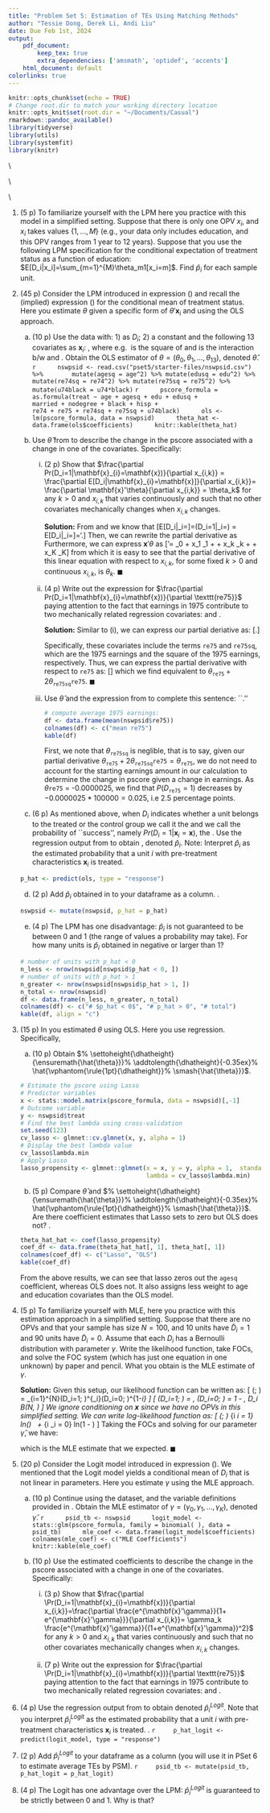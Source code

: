 ```yaml
---
title: "Problem Set 5: Estimation of TEs Using Matching Methods"
author: "Tessie Dong, Derek Li, Andi Liu"
date: Due Feb 1st, 2024
output:
    pdf_document:
        keep_tex: true
        extra_dependencies: ['amsmath', 'optidef', 'accents']
    html_document: default
colorlinks: true
---
```


<!-- R library setup -->
```r
knitr::opts_chunk$set(echo = TRUE)
# Change root.dir to match your working directory location
knitr::opts_knit$set(root.dir = "~/Documents/Casual")
rmarkdown::pandoc_available()
library(tidyverse)
library(utils)
library(systemfit)
library(knitr)
```

\newlength{\dhatheight}
\newcommand{\doublehat}[1]{%
    \settoheight{\dhatheight}{\ensuremath{\hat{#1}}}%
    \addtolength{\dhatheight}{-0.35ex}%
    \hat{\vphantom{\rule{1pt}{\dhatheight}}%
    \smash{\hat{#1}}}}


\noindent \textcolor{Maroon}{\textbf{Objective}: In PSet 3 you used NSW experimental data to estimate the treatment effect of the offer of training on post-training earnings. In PSet 4 you used datasets created to mimic observational data and reported estimates of the treatment effect obtained using regression-based methodologies. In this pset you complete STEP 1 in \textcolor{ForestGreen}{propensity score matching (PSM)}. Specifically, you estimate each sample unit's probability of being included in the treatment group, which we call the \textcolor{ForestGreen}{propensity score}, or \textcolor{ForestGreen}{pscore} for short. In the next PSet you use the estimated pscores to estimate the impact of the offer of training on post-intervention earnings using observational data.} \\

\noindent \textcolor{Maroon}{\textbf{Background}: A unit's pscore is \underline{known} when the data results from an experiment because it is set by the researcher and used to assign units to one group or the other. For example, in an RCT with random assignment (RA) the researcher flips (say) a balanced coin to decide whether to assign a unit to treated or control groups. That is, the researcher uses an assignment probability equal to 0.5. Thus, each unit's pscore is 0.5. As another example consider an RCT with conditional random assignment (CRA) such that units are either males or females and the researcher assigns males to the treated group with probability 0.5 but they assign females to the treated group with probability 0.3. Then the pscore of any male sample unit is 0.5 and the pscore of any female sample unit is 0.3.}\\

\noindent \textcolor{Maroon}{When the data is observational, a unit's pscore is \underline{not known} hence you need to first estimate it in order to use it in matching procedures. In this PSet you estimate the pscore based on two models: the \textcolor{ForestGreen}{Linear Probability Model (LPM)} and the \textcolor{ForestGreen}{Logit Model}. The LPM posits that, as a function of the unit's observable and predetermined characteristics $\mathbf{x}_i=(1, x_{i,1},\ldots,x_{i,K})$, the probability of ``success'' (with ``success'' = being assigned to the treatment group) is a linear-in-parameter function\footnote{This explains the name ``LPM'': it \textit{models} the \textit{probability} of “success” as a \textit{linear}-in-parameter function. The ``linearity'' in the name of this model pertains to the way in which parameters enter the specification. The OPVs may enter linearly or non-linearly. For example, say that there are two covariates $(x_{1i},x_{2i})$, then the model $\Pr(D_i=|\mathbf{x}_i=\mathbf{x})=\theta_0+\theta_1 x_{1}+\theta_2 x_{2}+\theta_3 x_{1}^2+\theta_4 ln(x_{1})$ is a LPM. This means that, when in the text we write, e.g., $\Pr(D_i=|\mathbf{x}_i=\mathbf{x})=\theta'\mathbf{x}$, the RHS variables may be transformation of the original OPVs.}:
\begin{equation}\label{eq:lpm}
\Pr(D_i=1|\mathbf{x}_i=\mathbf{x})=\theta'\mathbf{x}, \text{ for some } \theta=(\theta_0,\theta_1, \ldots, \theta_K).
\end{equation}
\noindent Instead, the Logit model posits that, as a function of the unit's characteristics, the probability of ``success'' is a non-linear function of the parameters of the form:
\begin{equation}\label{eq:logit}
\Pr(D_i=1|\mathbf{x}_i=\mathbf{x})=\frac{e^{\gamma'\mathbf{x}}}{1 + e^{\gamma'\mathbf{x}}}, \text{ for some } \gamma=(\gamma_0,\gamma_1, \ldots, \gamma_K).
\end{equation}
\noindent You know the LPM from introductory econometrics. Why? You verified in PSet 1 that: 
\begin{equation}\label{eq:meanDeqPr}
E[D_i|\mathbf{x}_i=\mathbf{x}]=\Pr(D_i=1|\mathbf{x}_i=\mathbf{x}).
\end{equation}
Taken together expressions (\ref{eq:lpm}) and (\ref{eq:meanDeqPr}) say that the mean of $D_i$ is a \underline{linear-in-parameter} function, i.e., 
\begin{equation}\label{eq:meanLPM}
E[D_i|\mathbf{x}_i=\mathbf{x}]=\theta'\mathbf{x}. 
\end{equation}
This means that the LPM is a standard multivariate linear regression model (MLRM) whose dependent variable is the binary 0/1 variable $D_i$. Thus, you can use OLS to estimate the parameters of a LPM, in your case $\theta$. In this Pset you do that and you also use a second estimation methodology suitable for linear-in-parameter models, \textcolor{ForestGreen}{Lasso regression}. (No prior knowledge of Lasso is expected, we guide you through implementation.)}\\

\noindent \noindent \textcolor{Maroon}{Next, using expressions (\ref{eq:logit}) and (\ref{eq:meanDeqPr}) you have:
\begin{equation}\label{eq:meanLogit}
E[D_i|\mathbf{x}_i=\mathbf{x}]=\frac{e^{\gamma'\mathbf{x}}}{1 + e^{\gamma'\mathbf{x}}}.
\end{equation}
This says that according to the Logit model the mean of $D_i$ is a \underline{non-linear} function of the parameters. Thus, you cannot apply OLS nor Lasso to estimate $\gamma$. Instead you use a methodology called \textcolor{ForestGreen}{Maximum Likelihood Estimation (MLE)}. (No prior knowledge of MLE is expected, we guide you through implementation.) By the end of this PSet you will have estimated the pscore for all the units included in the \texttt{nswpsid.csv} dataset.}
\newpage


\begin{center}
{\LARGE Part 1: Estimate the PScore Using A Linear-in-Parameter Model (65 p)}
\end{center}

1. (5 p) To familiarize yourself with the LPM here you practice with this model in a simplified setting. Suppose that there is only one OPV $x_i$, and $x_i$ takes values $\{1,\ldots,M\}$ (e.g., your data only includes education, and this OPV ranges from 1 year to 12 years). Suppose that you use the following LPM specification for the conditional expectation of treatment status as a function of education: $E[D_i|x_i]=\sum_{m=1}^{M}\theta_m1[x_i=m]$. Find $\hat{p}_i$ for each sample unit. \textcolor{gray}{\textbf{Hint}: this is a paper and pencil exercise, you do not have to write any R script. You want to suggest an estimator for $\theta=(\theta_1,\ldots,\theta_m)$, get the estimates, then use the estimates to get the implied fitted value $\hat{p}_i$ for each $i$.}

2. (45 p) Consider the LPM introduced in expression (\ref{eq:lpm}) and recall the (implied) expression (\ref{eq:meanLPM}) for the conditional mean of treatment status. Here you estimate $\theta$ given a specific form of $\theta'\mathbf{x}_{i}$ and using the OLS approach.\label{item:lpm:ols}

    a. (10 p) Use the \texttt{nswpsid.csv} data with: 1) \texttt{treat} as $D_i$; 2) a constant and the following 13 covariates as $\mathbf{x}_{i}$: \texttt{age, agesq, edu, edusq, married, nodegree, black, hisp, re74, re75, re74sq, re75sq, u74black}, where e.g. \texttt{re74sq} is the square of \texttt{re74} and \texttt{u74black} is the interaction b/w \texttt{u74} and \texttt{black}. Obtain the OLS estimator of $\theta=(\theta_0,\theta_1,\ldots,\theta_{13})$, denoted $\hat{\theta}$. \textcolor{gray}{\textbf{Programming Guidance:} Declare a formula object with \texttt{as.formula( )} then use \texttt{stats::lm( )}. For later reference, in our R script we named the formula object \texttt{pscore\_formula}.} \label{item:lpm:ols:reg}
        ```r
        nswpsid <- read.csv("pset5/starter-files/nswpsid.csv") %>%
          mutate(agesq = age^2) %>% mutate(edusq = edu^2) %>%
          mutate(re74sq = re74^2) %>% mutate(re75sq = re75^2) %>%
          mutate(u74black = u74*black)
        ```
        ```r
        pscore_formula = as.formula(treat ~ age + agesq + edu + edusq + 
                                      married + nodegree + black + hisp + 
                                      re74 + re75 + re74sq + re75sq + u74black)
        ols <- lm(pscore_formula, data = nswpsid)
        theta_hat <- data.frame(ols$coefficients)
        knitr::kable(theta_hat)
        ```

    b. Use $\hat{\theta}$ from \textbf{\ref{item:lpm:ols:reg}} to describe the change in the pscore associated with a change in one of the covariates. Specifically:

        i. (2 p) Show that $\frac{\partial Pr(D_i=1|\mathbf{x}_{i}=\mathbf{x})}{\partial x_{i,k}} = \frac{\partial E[D_i|\mathbf{x}_{i}=\mathbf{x}]}{\partial x_{i,k}}= \frac{\partial \mathbf{x}'\theta}{\partial x_{i,k}} = \theta_k$ for any $k >0$ and $x_{i,k}$ that varies continuously and such that no other covariates mechanically changes when $x_{i,k}$ changes. \textcolor{gray}{\textbf{Hint:} Use Calculus.}
        
            **Solution:** From \ref{eq:meanDeqPr} and \ref{eq:meanLPM} we know that 
            \[E[D_i|\mathbf{x}_i=\mathbf{x}]=\Pr(D_i=1|\mathbf{x}_i=\mathbf{x}) = E[D_i|\mathbf{x}_i=\mathbf{x}]=\theta'\mathbf{x}.\]
            Then, we can rewrite the partial derivative as 
            \begin{align*}
            \frac{\partial Pr(D_i=1|\mathbf{x}_{i}=\mathbf{x})}{\partial x_{i,k}} &= \frac{\partial E[D_i|\mathbf{x}_{i}=\mathbf{x}]}{\partial x_{i,k}} \\
            &= \frac{\partial \mathbf{x}'\theta}{\partial x_{i,k}} \ \text{, where $\mathbf{x}'\theta = \theta'\mathbf{x}$}\\ 
            \end{align*}
            Furthermore, we can express $\mathbf{x}'\theta$ as
            \[\mathbf{x}'\theta = \theta_0 + x_1 \theta_1 + \ldots + x_k \theta_k + \ldots + x_K \theta_K\]
            from which it is easy to see that the partial derivative of this linear equation with respect to $x_{i,k}$, for some fixed $k > 0$ and continuous $x_{i, k}$, is $\theta_k$. \hfill $\blacksquare$
            \newline

        ii. (4 p) Write out the expression for $\frac{\partial Pr(D_i=1|\mathbf{x}_{i}=\mathbf{x})}{\partial \texttt{re75}}$ paying attention to the fact that earnings in 1975 contribute to two mechanically related regression covariates: \texttt{re75} and \texttt{re75sq}. \textcolor{gray}{\textbf{Hint:} Use Calculus.}\label{item:lpm:delta-pscore-re75}

            **Solution:** Similar to (i), we can express our partial deriative as:
            \[\frac{\partial (\theta_0 + x_1 \theta_1 + \ldots + x_k \theta_k + \ldots + x_K \theta_K)}{\partial x_{i,k}}.\]

            Specifically, these covariates include the terms `re75` and `re75sq`, which are the 1975 earnings and the square of the 1975 earnings, respectively. Thus, we can express the partial derivative with respect to `re75` as:
            \[\frac{\partial (\theta_0 + x_1 \theta_1 + \ldots + \texttt{re75} \theta_{\texttt{re75}} + \texttt{re75}^2 \theta_{\texttt{re75sq}} + \ldots + x_K \theta_K)}{\partial \texttt{re75}}\]
            which we find equivalent to $\theta_{\texttt{re75}} + 2\theta_{\texttt{re75sq}}\texttt{re75}$. \hfill $\blacksquare$
            \newline
            
        iii. Use $\hat{\theta}$ and the expression from \textbf{\ref{item:lpm:delta-pscore-re75}} to complete this sentence: ``\textit{Evaluated at average 1975 earnings, a \$10,000 increase in 1975 earnings is associated with [\dots] percentage points [lower/higher] probability of being included in the treated group}.'' \textcolor{gray}{\textbf{Hint:} Start by computing average 1975 earnings.}
            
                ```r
                # compute average 1975 earnings:
                df <- data.frame(mean(nswpsid$re75))
                colnames(df) <- c("mean re75")
                kable(df)
                ```
                First, we note that $\theta_{\texttt{re75sq}}$ is neglible, that is to say, given our partial derivative $\theta_{\texttt{re75}} + 2\theta_{\texttt{re75sq}}\texttt{re75} = \theta_{\texttt{re75}}$, we do not need to account for the starting earnings amount in our calculation to determine the change in pscore given a change in earnings. As $\theta{\texttt{re75}}$ = -0.0000025, we find that $P(D_\texttt{re75}=1)$ decreases by $-0.0000025 * 100000 = 0.025$, i.e 2.5 percentage points.

    c. (6 p) As mentioned above, when $D_i$ indicates whether a unit belongs to the treated or the control group we call it the \textcolor{ForestGreen}{treatment status indicator} and we call the probability of ``success'', namely $Pr(D_i=1|\mathbf{x}_i=\mathbf{x})$, the \textcolor{ForestGreen}{propensity score}. Use the regression output from \textbf{\ref{item:lpm:ols:reg}} to obtain \textcolor{ForestGreen}{fitted values}\footnote{Consider a generic MLRM regression framework where $y_i$ denotes the dependent variable, $\mathbf{x}_i$ are the covariates (including a constant), and $\beta$ are the coefficients. Let $\hat{\beta}$ denote the OLS estimates. We define the fitted value of the dependent variable as $\hat{y}_i \equiv \hat{\beta}'\mathbf{x}_i = \hat{\beta}_0 + \hat{\beta}_1 x_{1,i}+\ldots+\hat{\beta}_K x_{i,K}$.}, denoted $\hat{p}_i$. Note: Interpret $\hat{p}_i$ as the estimated probability that a unit $i$ with pre-treatment characteristics $\mathbf{x}_i$ is treated. \textcolor{gray}{\textbf{Programming Guidance:} Apply \texttt{stats::predict( )} to the object returned by \texttt{stats::lm( )} to get fitted values.}\label{item:lpm:ols:fitted}

    ```r
    p_hat <- predict(ols, type = "response")
    ```

    d. (2 p) Add $\hat{p}_i$ obtained in \textbf{\ref{item:lpm:ols:fitted}} to your dataframe as a column. \textcolor{gray}{\textbf{Programming Guidance:} Use \texttt{dplyr::mutate( )}}.
    ```r
    nswpsid <- mutate(nswpsid, p_hat = p_hat)
    ```
    e. (4 p) The LPM has one disadvantage: $\hat{p}_i$ is not guaranteed to be between 0 and 1 (the range of values a probability may take). For how many units is $\hat{p}_i$ obtained in \textbf{\ref{item:lpm:ols:fitted}} negative or larger than 1?
    ```r
    # number of units with p_hat < 0
    n_less <- nrow(nswpsid[nswpsid$p_hat < 0, ])
    # number of units with p_hat > 1
    n_greater <- nrow(nswpsid[nswpsid$p_hat > 1, ])
    n_total <- nrow(nswpsid)
    df <- data.frame(n_less, n_greater, n_total)
    colnames(df) <- c("# $p_hat < 0$", "# p_hat > 0", "# total")
    kable(df, align = "c")
    ```

3. (15 p) In \textbf{\ref{item:lpm:ols}} you estimated $\theta$ using OLS. Here you use \textcolor{ForestGreen}{Lasso} regression. Specifically,
    a. (10 p) Obtain $\doublehat{\theta}$. \textcolor{gray}{\textbf{Programming Guidance:} In our R script the formula is called \texttt{pscore\_formula} and the dataframe \texttt{dt\_psid}. To implement the Lasso approach you need to take a few steps: 1) prepare two objects \texttt{x} and \texttt{y} storing, respectively, the covariates and the dependent variable of the regression; 2) find the value of $\lambda$ to plug in the minimization problem (\ref{eq:lasso:objfnc}); 3) use \texttt{glmnet::glmnet(..., alpha = 1)} to fit the Lasso model (glm stands for \textcolor{ForestGreen}{generalized linear model}). Specifically, you want to incorporate in your R script the following lines of code:}

    ```r
    # Estimate the pscore using Lasso
    # Predictor variables
    x <- stats::model.matrix(pscore_formula, data = nswpsid)[,-1] 
    # Outcome variable
    y <- nswpsid$treat 
    # Find the best lambda using cross-validation
    set.seed(123) 
    cv_lasso <- glmnet::cv.glmnet(x, y, alpha = 1)
    # Display the best lambda value
    cv_lasso$lambda.min
    # Apply Lasso
    lasso_propensity <- glmnet::glmnet(x = x, y = y, alpha = 1,  standardize = TRUE,
                                       lambda = cv_lasso$lambda.min)
    ```
    b. (5 p) Compare $\hat{\theta}$ and $\doublehat{\theta}$. Are there coefficient estimates that Lasso sets to zero but OLS does not? \textcolor{gray}{\textbf{Programming Guidance:} View the coefficient estimates from \texttt{lm( )} and \texttt{glmnet:glmnet( )} by applying method \texttt{coef( )}, e.g. \texttt{coef(lasso\_propensity)} where in our script \texttt{lasso\_propensity} is the object returned by \texttt{glmnet::glmnet( )}}.

    ```r
    theta_hat_hat <- coef(lasso_propensity)
    coef_df <- data.frame(theta_hat_hat[, 1], theta_hat[, 1])
    colnames(coef_df) <- c("Lasso", "OLS")
    kable(coef_df)
    ```
    From the above results, we can see that lasso zeros out the `agesq` coefficient, whereas OLS does not. It also assigns less weight to age and education covariates than the OLS model. 


\begin{center}
{\LARGE Part 2: Estimate the Propensity Score Using the Logit Model (35 p)}
\end{center}

\noindent \textcolor{Maroon}{\textbf{Background: Maximum Likelihood Estimation}: MLE returns the values of the parameters that maximize the joint distribution of the data, that is, that make the data as ``most likely'' of having been generated by a parametric model.\footnote{You should have covered MLE estimation of LRMs in introductory econometrics, and MLE more generally in any introductory statistics class. In case you didn't, we offer a brief introduction as applied to the setting under consideration.} It is useful to clearly differentiate between the RVs in a RS and their realized values: denote $\tilde{D_i}$ the realized value of $D_i$ and similarly $\tilde{\mathbf{x}}_i$ the realized value of $\mathbf{x}_i$. The joint distribution of the data is therefore: $\Pr(D=\tilde{D}|\mathbf{X}=\tilde{\mathbf{X}};\gamma)$ where $D$ collects all the $D_i$'s, $\tilde{D}$ collects all the $\tilde{D_i}$'s, $\mathbf{X}$ collects all the $\mathbf{x}_i$'s, and $\tilde{\mathbf{X}}$ collects all the $\tilde{\mathbf{x}}_i$'s. $\Pr(D=\tilde{D}|\mathbf{X}=\tilde{\mathbf{X}};\gamma)$ is called the \textcolor{ForestGreen}{Likelihood function} and is often denoted $\mathcal{L}(\gamma; \tilde{D}, \tilde{\mathbf{X}})$ to underscore that we want to think of it as a function of the parameters $\gamma$ for given realization of the data. When we work with a RS we have independence, which means that the joint distribution factors into the product of $N$ terms: 
\begin{equation}
\mathcal{L}(\gamma; \tilde{D}, \tilde{\mathbf{X}})= \prod_{i=1}^{N}\Pr(D_i=\tilde{D}_i|\mathbf{x}_i=\tilde{\mathbf{x}}_i; \gamma)
\end{equation}
Because $\tilde{D}_i$ takes value either 0 or 1, we can also write:
\begin{equation}
\mathcal{L}(\gamma; \tilde{D}, \tilde{\mathbf{X}})= \prod_{i=1}^N\Pr(D_i=1|\mathbf{x}_i=\tilde{\mathbf{x}}_i; \gamma)^{\tilde{D}_i}\times \Pr(D_i=0|\mathbf{x}_i=\tilde{\mathbf{x}}_i; \gamma)^{1-\tilde{D}_i}.
\end{equation}
It is common to work with the logarithm of this function, called the \textcolor{ForestGreen}{Log-Likelihood function}:
\begin{equation}
\begin{aligned}
\ell(\gamma; \tilde{D}, \tilde{\mathbf{X}}) &\equiv ln(\mathcal{L}(\gamma; \tilde{D}, \tilde{\mathbf{X}})) \\
&=\sum_{i=1}^{N}\Big[\tilde{D}_i \times ln(\Pr(D_i=1|\mathbf{x}_i=\tilde{\mathbf{x}}_i;\gamma))+(1-\tilde{D}_i)\times ln(\Pr(D_i=0|\mathbf{x}_i=\tilde{\mathbf{x}}_i;\gamma)) \Big], \\
&=\sum_{i \text{ s.t.} \tilde{D}_i=1}ln(\Pr(D_i=1|\mathbf{x}_i=\tilde{\mathbf{x}}_i;\gamma))+\sum_{i \text{ s.t.} \tilde{D}_i=0}ln(\Pr(D_i=0|\mathbf{x}_i=\tilde{\mathbf{x}}_i;\gamma)).
\end{aligned}
\end{equation}
Then the MLE estimator of $\gamma$ is: 
\begin{argmaxi}
{\gamma}{\ell(\gamma; \tilde{D}, \tilde{\mathbf{X}}).}{\label{eq:mle:objfnc}}{\hat{\gamma}=}
\end{argmaxi}
In the special case of the Logit model $\Pr(D_i=1|\mathbf{x}_i=\tilde{\mathbf{x}}_i; \gamma)=\frac{e^{\tilde{\mathbf{x}}_i'\gamma}}{1+e^{\tilde{\mathbf{x}}_i'\gamma}}$ and $\Pr(D_i=0_i|\mathbf{x}_i=\tilde{\mathbf{x}}_i; \gamma)=\frac{1}{1+e^{\tilde{\mathbf{x}}_i'\gamma}}$. Hence the MLE estimator of $\gamma$ in the Logit model under consideration is:
\begin{argmaxi}
{\gamma}{\sum_{i \text{ s.t. }\tilde{D}_i=1} ln\big[\frac{e^{\tilde{\mathbf{x}}_i'\gamma}}{1+e^{\tilde{\mathbf{x}}_i'\gamma}} \big] + \sum_{i \text{ s.t. }\tilde{D}_i=0} ln\big[\frac{1}{1+e^{\tilde{\mathbf{x}}_i'\gamma}} \big].}{\label{eq:logit:mle:objfnc}}{\hat{\gamma}=}
\end{argmaxi}
Thus, to find $\hat{\gamma}$ you solve the system of first order conditions; this system has as many unknowns as there are elements in $\gamma$.}


4. (5 p) To familiarize yourself with MLE, here you practice with this estimation approach in a simplified setting. Suppose that there are no OPVs and that your sample has size $N=100$, and 10 units have $\tilde{D}_i=1$ and 90 units have $\tilde{D}_i=0$. Assume that each $D_i$ has a Bernoulli distribution with parameter $\gamma$. Write the likelihood function, take FOCs, and solve the FOC system (which has just one equation in one unknown) by paper and pencil. What you obtain is the MLE estimate of $\gamma$. \textcolor{gray}{\textbf{Hint}: You know, intuitively, that the answer must be $\hat{\gamma}=\frac{1}{10}$.}

    **Solution:** Given this setup, our likelihood function can be written as:
        \[
            \mathcal{L}(\gamma; \tilde{D}) = \prod_{i=1}^{N}\Pr(D_i=1; \gamma)^{\tilde{D}_i}\times \Pr(D_i=0; \gamma)^{1-\tilde{D}_i}
        \]
        \[
            \text{where } \Pr(D_i=1; \gamma) = \gamma, \text{ and } \Pr(D_i=0; \gamma) = 1 - \gamma, \text{ since } D_i \overset{\mathrm{iid}}{\sim} B(N, \gamma)
        \]
        We ignore conditioning on $\mathbf{x}$ since we have no OPVs in this simplified setting. We can write log-likelihood function as:
        \[
            \ell(\gamma; \tilde{D}) \equiv \sum_{i \text{ s.t } \tilde{D}_i = 1} ln(\gamma) \ \ + \sum_{i \text{ s.t } \tilde{D}_i = 0} ln(1 - \gamma)
        \]
        Taking the FOCs and solving for our parameter $\hat{\gamma}$, we have:
        \begin{align*}
            \frac{\partial \ell(\gamma; \tilde{D})}{\partial \gamma} = & \frac{10}{\hat{\gamma}} - \frac{90}{1 - \hat{\gamma}} = 0 \\
            \implies &\frac{10}{\hat{\gamma}} = \frac{90}{1 - \hat{\gamma}} \ \implies \hat{\gamma} = \frac{1}{10}
        \end{align*}

    which is the MLE estimate that we expected. \hfill $\blacksquare$

5. (20 p) Consider the Logit model introduced in expression (\ref{eq:logit}). We mentioned that the Logit model yields a conditional mean of $D_i$ that is not linear in parameters. Here you estimate $\gamma$ using the MLE approach.
    
    a. (10 p) Continue using the \texttt{nswpsid.csv} dataset, and the variable definitions provided in \textbf{\ref{item:lpm:ols:reg}}. Obtain the MLE estimator of $\gamma= (\gamma_0,\gamma_1,\dots,\gamma_K)$, denoted $\hat{\gamma}$. \textcolor{gray}{\textbf{Programming Guidance:} Use \\ \texttt{stats::glm(pscore\_formula, family = binomial( ), data = psid\_tb)} where \texttt{family = binomial( )} tells R that you want to estimate a Logit model; \texttt{psid\_tb} is the name of the dataframe in our R script.}\label{item:logit:reg}
        \newpage
        ```r
        psid_tb <- nswpsid
        logit_model <- stats::glm(pscore_formula, family = binomial( ), data = psid_tb)
        mle_coef <- data.frame(logit_model$coefficients)
        colnames(mle_coef) <- c("MLE Coefficients")
        knitr::kable(mle_coef)
        ```
    
    b. (10 p) Use the estimated coefficients to describe the change in the pscore associated with a change in one of the covariates. Specifically:

        i. (3 p) Show that $\frac{\partial \Pr(D_i=1|\mathbf{x}_{i}=\mathbf{x})}{\partial x_{i,k}}=\frac{\partial \frac{e^{\mathbf{x}'\gamma}}{1+ e^{\mathbf{x}'\gamma}}}{\partial x_{i,k}}= \gamma_k \frac{e^{\mathbf{x}'\gamma}}{(1+e^{\mathbf{x}'\gamma})^2}$ for any $k >0$ and $x_{i,k}$ that varies continuously and such that no other covariates mechanically changes when $x_{i,k}$ changes. \textcolor{gray}{\textbf{Hint:} Use Calculus.}\label{item:logit:partial}

        ii. (7 p) Write out the expression for $\frac{\partial \Pr(D_i=1|\mathbf{x}_{i}=\mathbf{x})}{\partial \texttt{re75}}$ paying attention to the fact that earnings in 1975 contribute to two mechanically related regression covariates: \texttt{re75} and \texttt{re75sq}. \textcolor{gray}{\textbf{Hint:} Use Calculus.}\label{item:logit:delta-pscore-re75}

6. (4 p) Use the regression output from \textbf{\ref{item:logit:reg}} to obtain \textcolor{ForestGreen}{fitted values} denoted $\hat{p}_i^{Logit}$. Note that you interpret $\hat{p}_i^{Logit}$ as the estimated probability that a unit $i$ with pre-treatment characteristics $\mathbf{x}_i$ is treated. \textcolor{gray}{\textbf{Programming Guidance:} Apply \texttt{stats::predict( )} with argument \texttt{type = ``response"} to the object returned by \texttt{stats::glm( )}}.\label{item:logit:fitted}
    ```r
    p_hat_logit <- predict(logit_model, type = "response")
    ```

7. (2 p) Add $\hat{p}_i^{Logit}$ to your dataframe as a column (you will use it in PSet 6 to estimate average TEs by PSM).
    ```r
    psid_tb <- mutate(psid_tb, p_hat_logit = p_hat_logit)
    ```
8. (4 p) The Logit has one advantage over the LPM: $\hat{p}_i^{Logit}$ is guaranteed to be strictly between 0 and 1. Why is that?
